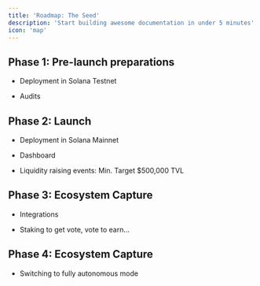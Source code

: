 ```yaml
---
title: 'Roadmap: The Seed'
description: 'Start building awesome documentation in under 5 minutes'
icon: 'map'
---
```


## Phase 1: Pre-launch preparations

* Deployment in Solana Testnet

* Audits

## Phase 2: Launch

* Deployment in Solana Mainnet

* Dashboard

* Liquidity raising events: Min. Target $500,000 TVL

## Phase 3: Ecosystem Capture

* Integrations

* Staking to get vote, vote to earn...

## Phase 4: Ecosystem Capture

* Switching to fully autonomous mode
